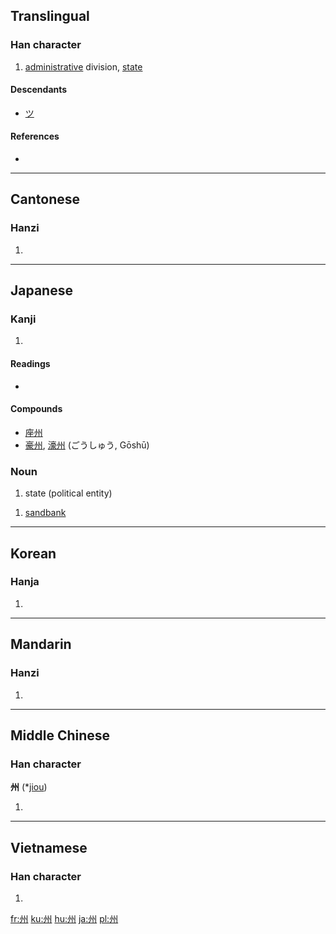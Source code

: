 {{also|川|洲}}
==Translingual==

===Han character===
{{Han char|rn=47|rad=巛|as=03|sn=6|four=3200<sub>0</sub>|canj=戈中戈中 (ILIL)}}

# [[administrative]] division, [[state]]

====Descendants====
* [[ツ]]

====References====
* {{Han ref|kx=0324.010|dkj=08678|dj=0624.090|hdz=10046.030|uh=5DDE|ud=24030|bh=A67B|bd=42619}}

----

==Cantonese==

===Hanzi===
{{yue-hanzi|jyut=|y=jau1}}

# {{defn|Cantonese|sort=巛03}}

----

==Japanese==

===Kanji===
{{ja-kanji|grade=3|rs=巛03}}

# {{defn|Japanese}}

====Readings====
* {{ja-readings|on=[[しゅう]] (''shū''), [[す]] (''su'')|kun=[[す]] (''su''), [[しま]] (''shima'')}}

====Compounds====
* [[座州]]
* [[豪州]], [[濠州]] (ごうしゅう, Gōshū)

===Noun===
{{ja-noun|k|hira=しゅう|rom=shū}}

# state (political entity)

{{ja-noun|k|hira=す|rom=su}}

# [[sandbank]]

----

==Korean==

===Hanja===
{{ko-hanja|hangeul=[[주]]|rv=ju|mr=chu}}

# {{defn|Korean|sort=巛03}}

----

==Mandarin==

===Hanzi===
{{cmn-hanzi|pin=[[zhōu]] ([[zhou1]])|wg=chou<sup>1</sup>}}

# {{defn|Mandarin|sort=巛03}}

----

==Middle Chinese==

===Han character===
'''州''' (*[[jiou]])<!--asterisk indicates that this is a reconstructed pronunciation-->

# {{defn|Middle Chinese|sort=巛03}}

----

==Vietnamese==

===Han character===
{{vi-hantu|[[châu]], [[chu]]|rs=巛03}}

# {{defn|Vietnamese|sort=巛03}}

[[fr:州]]
[[ku:州]]
[[hu:州]]
[[ja:州]]
[[pl:州]]
